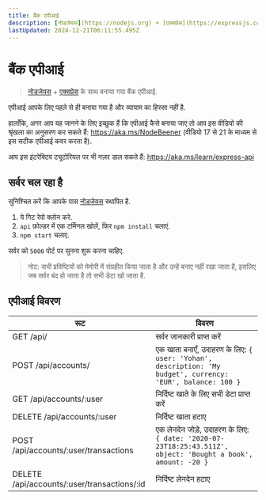 ```yaml
---
title: बैंक एपीआई
description: [नोडजेयस](https://nodejs.org) + [एक्सप्रेस](https://expressjs.com/) के साथ बनाया गया बैंक एपीआई.
lastUpdated: 2024-12-21T06:11:55.495Z
---
```


# बैंक एपीआई

> [नोडजेयस](https://nodejs.org) + [एक्सप्रेस](https://expressjs.com/) के साथ बनाया गया बैंक एपीआई.

एपीआई आपके लिए पहले से ही बनाया गया है और व्यायाम का हिस्सा नहीं है.

हालाँकि, अगर आप यह जानने के लिए इच्छुक हैं कि एपीआई कैसे बनाया जाए तो आप इस वीडियो की श्रृंखला का अनुसरण कर सकते हैं: https://aka.ms/NodeBeener (वीडियो 17 से 21 के माध्यम से इस सटीक एपीआई कवर करता है).

आप इस इंटरेक्टिव ट्यूटोरियल पर भी नज़र डाल सकते हैं: https://aka.ms/learn/express-api

## सर्वर चल रहा है

सुनिश्चित करें कि आपके पास [नोडजेयस](https://nodejs.org) स्थापित है.

1. ये गिट रेपो क्लोन करे.
2. `api` फ़ोल्डर में एक टर्मिनल खोलें, फिर `npm install` चलाएं.
3. `npm start` चलाए.

सर्वर को `5000` पोर्ट पर सुनना शुरू करना चाहिए.

> नोट: सभी प्रविष्टियों को मेमोरी में संग्रहीत किया जाता है और उन्हें बनाए नहीं रखा जाता है, इसलिए जब सर्वर बंद हो जाता है तो सभी डेटा खो जाता है.

## एपीआई विवरण

| रूट                                         | विवरण                                                                                                       |
| ------------------------------------------- | ----------------------------------------------------------------------------------------------------------- |
| GET /api/                                   | सर्वर जानकारी प्राप्त करें                                                                                  |
| POST /api/accounts/                         | एक खाता बनाएँ, उदाहरण के लिए: `{ user: 'Yohan', description: 'My budget', currency: 'EUR', balance: 100 }`  |
| GET /api/accounts/:user                     | निर्दिष्ट खाते के लिए सभी डेटा प्राप्त करें                                                                 |
| DELETE /api/accounts/:user                  | निर्दिष्ट खाता हटाए                                                                                         |
| POST /api/accounts/:user/transactions       | एक लेनदेन जोड़े, उदाहरण के लिए: `{ date: '2020-07-23T18:25:43.511Z', object: 'Bought a book', amount: -20 }` |
| DELETE /api/accounts/:user/transactions/:id | निर्दिष्ट लेनदेन हटाए                                                                                       |

